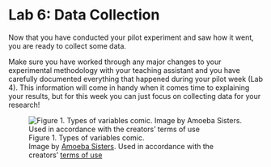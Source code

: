 # Lab 6: Data Collection {-}

Now that you have conducted your pilot experiment and saw how it went, you are ready to collect some data.

Make sure you have worked through any major changes to your experimental methodology with your teaching assistant and you have carefully documented everything that happened during your pilot week (Lab 4). This information will come in handy when it comes time to explaining your results, but for this week you can just focus on collecting data for your research! 

![Figure 1. Types of variables comic.<br />Image by [Amoeba Sisters](https://www.amoebasisters.com/parameciumparlorcomics/category/nature-of-science/2). Used in accordance with the creators' [terms of use](https://www.amoebasisters.com/termsofuse.html)](figures_images/Lab6-Fig1.jpg)